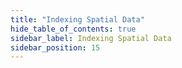 ```yaml
---
title: "Indexing Spatial Data"
hide_table_of_contents: true
sidebar_label: Indexing Spatial Data
sidebar_position: 15
---
```





<LanguageSwitcher supportedLanguages={supportedLanguages} />

<LanguageContent language="csharp">
   <IndexingSpatialDataCsharp />
</LanguageContent>

<LanguageContent language="java">
   <IndexingSpatialDataJava />
</LanguageContent>

<LanguageContent language="python">
   <IndexingSpatialDataPython />
</LanguageContent>

<LanguageContent language="php">
   <IndexingSpatialDataPhp />
</LanguageContent>

<LanguageContent language="nodejs">
   <IndexingSpatialDataNodejs />
</LanguageContent>


<!---
### Client API
- [How to make a spatial query](../client-api/session/querying/how-to-make-a-spatial-query)

### Indexes
- [Query a spatial index](../indexes/querying/spatial)

### Studio
- [Spatial query view](../studio/database/queries/spatial-queries-map-view)

### Querying
- [Spatial](../indexes/querying/spatial)


-->